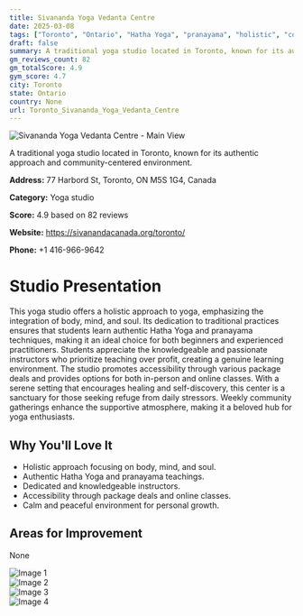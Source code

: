 ```yaml
---
title: Sivananda Yoga Vedanta Centre
date: 2025-03-08
tags: ["Toronto", "Ontario", "Hatha Yoga", "pranayama", "holistic", "community-focused", "Toronto"]  
draft: false
summary: A traditional yoga studio located in Toronto, known for its authentic approach and community-centered environment.
gm_reviews_count: 82
gm_totalScore: 4.9
gym_score: 4.7
city: Toronto
state: Ontario
country: None
url: Toronto_Sivananda_Yoga_Vedanta_Centre
---
```


<div className="aspect-[16/9] relative my-8">
  <img 
    src="https://lh5.googleusercontent.com/p/AF1QipMbbxD69F1k6QB811q3xu-cy-jFz9hCI5E2Mv61=w1920-h1080-k-no"
    alt="Sivananda Yoga Vedanta Centre - Main View"
    className="object-cover absolute inset-0 w-full h-full rounded-lg"
  />
</div>

A traditional yoga studio located in Toronto, known for its authentic approach and community-centered environment.

**Address:** 77 Harbord St, Toronto, ON M5S 1G4, Canada

**Category:** Yoga studio

**Score:** 4.9 based on 82 reviews

**Website:** https://sivanandacanada.org/toronto/

**Phone:** +1 416-966-9642

# Studio Presentation

This yoga studio offers a holistic approach to yoga, emphasizing the integration of body, mind, and soul. Its dedication to traditional practices ensures that students learn authentic Hatha Yoga and pranayama techniques, making it an ideal choice for both beginners and experienced practitioners. Students appreciate the knowledgeable and passionate instructors who prioritize teaching over profit, creating a genuine learning environment. The studio promotes accessibility through various package deals and provides options for both in-person and online classes. With a serene setting that encourages healing and self-discovery, this center is a sanctuary for those seeking refuge from daily stressors. Weekly community gatherings enhance the supportive atmosphere, making it a beloved hub for yoga enthusiasts.

## Why You'll Love It

- Holistic approach focusing on body, mind, and soul.
- Authentic Hatha Yoga and pranayama teachings.
- Dedicated and knowledgeable instructors.
- Accessibility through package deals and online classes.
- Calm and peaceful environment for personal growth.

## Areas for Improvement

None

<div className="grid grid-cols-1 xl:grid-cols-2 gap-4 my-8">
<div className="aspect-[4/3] relative"><img src="https://lh5.googleusercontent.com/p/AF1QipM4McEGE8zJ7omY3wyoEwIs_EkYWh176OqepSww=w1920-h1080-k-no" alt="Image 1" className="object-cover absolute inset-0 w-full h-full rounded-lg" /></div>
<div className="aspect-[4/3] relative"><img src="https://lh3.googleusercontent.com/p/AF1QipMEBIjpGbU0gDbAsWFMW0xF80Txev-FjCFr6mZV=w1920-h1080-k-no-pi-19.383184-ya156.1178-ro-1.1075298-fo100" alt="Image 2" className="object-cover absolute inset-0 w-full h-full rounded-lg" /></div>
<div className="aspect-[4/3] relative"><img src="https://lh5.googleusercontent.com/p/AF1QipOtHi9RlaCn_iaig1F3n0ARCF2dGbQtJz9AsOgY=w1920-h1080-k-no" alt="Image 3" className="object-cover absolute inset-0 w-full h-full rounded-lg" /></div>
<div className="aspect-[4/3] relative"><img src="https://lh5.googleusercontent.com/p/AF1QipPV2cSWpvBfxQS3YPsy-Vt0gywPyhhZLDebnA_t=w1920-h1080-k-no" alt="Image 4" className="object-cover absolute inset-0 w-full h-full rounded-lg" /></div>
</div>